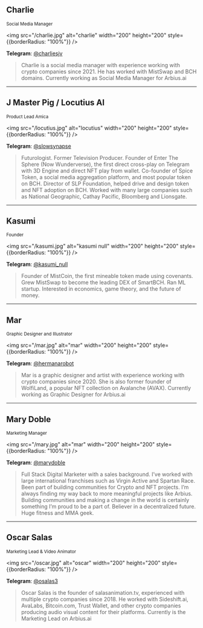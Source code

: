 
## Charlie
<small>Social Media Manager</small>

<img src="/charlie.jpg" alt="charlie" width="200" height="200" style={{borderRadius: "100%"}} />

**Telegram**: [@charliesjv](https://t.me/charliesjv)

> Charlie is a social media manager with experience working with crypto companies since 2021. He has worked with MistSwap and BCH domains. Currently working as Social Media Manager for Arbius.ai

---

## J Master Pig / Locutius AI
<small>Product Lead Amica</small>

<img src="/locutius.jpg" alt="locutius" width="200" height="200" style={{borderRadius: "100%"}} />

**Telegram**: [@slowsynapse](https://t.me/slowsynapse)

> Futurologist. Former Television Producer. Founder of Enter The Sphere (Now Wunderverse), the first direct cross-play on Telegram with 3D Engine and direct NFT play from wallet.
> Co-founder of Spice Token, a social media aggregation platform, and most popular token on BCH. Director of SLP Foundation, helped drive and design token and NFT adoption on BCH. Worked with many large companies such as National Geographic, Cathay Pacific, Bloomberg and Lionsgate.

---

## Kasumi
<small>Founder</small>

<img src="/kasumi.jpg" alt="kasumi null" width="200" height="200" style={{borderRadius: "100%"}} />


**Telegram**: [@kasumi_null](https://t.me/kasumi_null)

> Founder of MistCoin, the first mineable token made using covenants. Grew MistSwap to become the leading DEX of SmartBCH. Ran ML startup. Interested in economics, game theory, and the future of money.
 

---

## Mar
<small>Graphic Designer and Illustrator</small>

<img src="/mar.jpg" alt="mar" width="200" height="200" style={{borderRadius: "100%"}} />

**Telegram**: [@hermanarobot](https://t.me/hermanarobot)

> Mar is a graphic designer and artist with experience working with crypto companies since 2020. She is also former founder of WolfiLand, a popular NFT collection on Avalanche (AVAX). Currently working as Graphic Designer for Arbius.ai

---

## Mary Doble
<small>Marketing Manager</small>

<img src="/mary.jpg" alt="mar" width="200" height="200" style={{borderRadius: "100%"}} />

**Telegram**: [@marydoble](https://t.me/marydoble)

> Full Stack Digital Marketer with a sales background. I’ve worked with large international franchises such as Virgin Active and Spartan Race. Been part of building communities for Crypto and NFT projects.
> I’m always finding my way back to more meaningful projects like Arbius. Building communities and making a change in the world is certainly something I’m proud to be a part of. Believer in a decentralized future. Huge fitness and MMA geek.

---

## Oscar Salas
<small>Marketing Lead & Video Animator</small>

<img src="/oscar.jpg" alt="oscar" width="200" height="200" style={{borderRadius: "100%"}} />

**Telegram**: [@osalas3](https://t.me/osalas3)

> Oscar Salas is the founder of salasanimation.tv, experienced with multiple crypto companies since 2018. He worked with Sideshift.ai, AvaLabs, Bitcoin.com, Trust Wallet, and other crypto companies producing audio visual content for their platforms. Currently is the Marketing Lead on Arbius.ai
